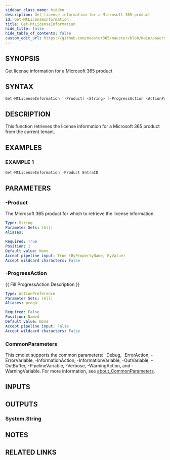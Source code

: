 ```yaml
---
sidebar_class_name: hidden
description: Get license information for a Microsoft 365 product
id: Get-MtLicenseInformation
title: Get-MtLicenseInformation
hide_title: false
hide_table_of_contents: false
custom_edit_url: https://github.com/maester365/maester/blob/main/powershell/public/Get-MtLicenseInformation.ps1
---
```


## SYNOPSIS

Get license information for a Microsoft 365 product

## SYNTAX

```powershell
Get-MtLicenseInformation [-Product] <String> [-ProgressAction <ActionPreference>] [<CommonParameters>]
```

## DESCRIPTION

This function retrieves the license information for a Microsoft 365 product from the current tenant.

## EXAMPLES

### EXAMPLE 1

```powershell
Get-MtLicenseInformation -Product EntraID
```

## PARAMETERS

### -Product

The Microsoft 365 product for which to retrieve the license information.

```yaml
Type: String
Parameter Sets: (All)
Aliases:

Required: True
Position: 1
Default value: None
Accept pipeline input: True (ByPropertyName, ByValue)
Accept wildcard characters: False
```

### -ProgressAction

\{\{ Fill ProgressAction Description \}\}

```yaml
Type: ActionPreference
Parameter Sets: (All)
Aliases: proga

Required: False
Position: Named
Default value: None
Accept pipeline input: False
Accept wildcard characters: False
```

### CommonParameters

This cmdlet supports the common parameters: -Debug, -ErrorAction, -ErrorVariable, -InformationAction, -InformationVariable, -OutVariable, -OutBuffer, -PipelineVariable, -Verbose, -WarningAction, and -WarningVariable. For more information, see [about_CommonParameters](http://go.microsoft.com/fwlink/?LinkID=113216).

## INPUTS

## OUTPUTS

### System.String

## NOTES

## RELATED LINKS
